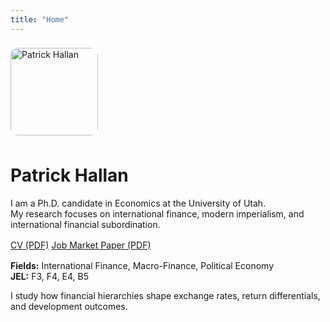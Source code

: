 ```yaml
---
title: "Home"
---
```


<img src="DSC_7169 (1).jpg" alt="Patrick Hallan" style="width:140px;border-radius:12px;margin:8px 0;">

# Patrick Hallan

I am a Ph.D. candidate in Economics at the University of Utah.  
My research focuses on international finance, modern imperialism, and international financial subordination.

<div style="margin:1rem 0;">
  <a class="btn btn-primary" href="files/Hallan_CV.pdf">CV (PDF)</a>
  <a class="btn btn-outline-primary" href="files/JMP_Hallan.pdf">Job Market Paper (PDF)</a>
</div>

**Fields:** International Finance, Macro-Finance, Political Economy  
**JEL:** F3, F4, E4, B5

I study how financial hierarchies shape exchange rates, return differentials, and development outcomes.  

